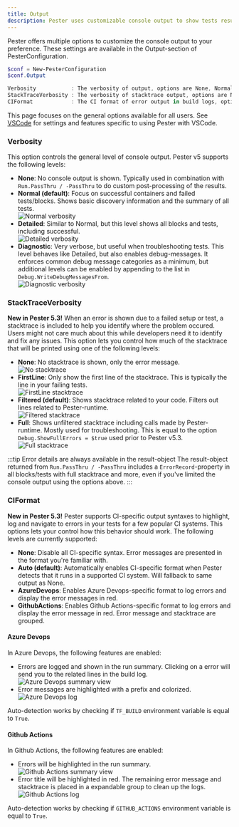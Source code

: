 ```yaml
---
title: Output
description: Pester uses customizable console output to show tests results, errors and summary. See how you can customize this output to fit your preference
---
```


Pester offers multiple options to customize the console output to your preference. These settings are available in the Output-section of PesterConfiguration.

```powershell
$conf = New-PesterConfiguration
$conf.Output

Verbosity           : The verbosity of output, options are None, Normal, Detailed and Diagnostic. (Normal, default: Normal)
StackTraceVerbosity : The verbosity of stacktrace output, options are None, FirstLine, Filtered and Full. (Filtered, default: Filtered)
CIFormat            : The CI format of error output in build logs, options are None, Auto, AzureDevops and GithubActions. (Auto, default: Auto)
```

This page focuses on the general options available for all users. See [VSCode](./vscode) for settings and features specific to using Pester with VSCode.

### Verbosity

This option controls the general level of console output. Pester v5 supports the following levels:

- **None**: No console output is shown. Typically used in combination with `Run.PassThru / -PassThru` to do custom post-processing of the results.
- **Normal (default)**: Focus on successful containers and failed tests/blocks. Shows basic discovery information and the summary of all tests.<br/>
![Normal verbosity](./images/output-normal.png)
- **Detailed**: Similar to Normal, but this level shows all blocks and tests, including successful.<br/>
![Detailed verbosity](./images/output-detailed.png)
- **Diagnostic**: Very verbose, but useful when troubleshooting tests. This level behaves like Detailed, but also enables debug-messages. It enforces common debug message categories as a minimum, but additional levels can be enabled by appending to the list in `Debug.WriteDebugMessagesFrom`.<br/>
![Diagnostic verbosity](./images/output-diagnostic.png)

### StackTraceVerbosity

**New in Pester 5.3!**
When an error is shown due to a failed setup or test, a stacktrace is included to help you identify where the problem occured. Users might not care much about this while developers need it to identify and fix any issues.
This option lets you control how much of the stacktrace that will be printed using one of the following levels:

- **None**: No stacktrace is shown, only the error message.<br/>
![No stacktrace](./images/stacktrace-none.png)
- **FirstLine**: Only show the first line of the stacktrace. This is typically the line in your failing tests.<br/>
![FirstLine stacktrace](./images/stacktrace-firstline.png)
- **Filtered (default)**: Shows stacktrace related to your code. Filters out lines related to Pester-runtime.<br/>
![Filtered stacktrace](./images/stacktrace-filtered.png)
- **Full**: Shows unfiltered stacktrace including calls made by Pester-runtime. Mostly used for troubleshooting. This is equal to the option `Debug.ShowFullErrors = $true` used prior to Pester v5.3.<br/>
![Full stacktrace](./images/stacktrace-full.png)

:::tip Error details are always available in the result-object
The result-object returned from `Run.PassThru / -PassThru` includes a `ErrorRecord`-property in all blocks/tests with full stacktrace and more, even if you've limited the console output using the options above.
:::

### CIFormat

**New in Pester 5.3!**
Pester supports CI-specific output syntaxes to highlight, log and navigate to errors in your tests for a few popular CI systems. This options lets your control how this behavior should work. The following levels are currently supported:

- **None**: Disable all CI-specific syntax. Error messages are presented in the format you're familiar with.
- **Auto (default)**: Automatically enables CI-specific format when Pester detects that it runs in a supported CI system. Will fallback to same output as None.
- **AzureDevops**: Enables Azure Devops-specific format to log errors and display the error messages in red.
- **GithubActions**: Enables Github Actions-specific format to log errors and display the error message in red. Error message and stacktrace are grouped.

#### Azure Devops
In Azure Devops, the following features are enabled:
- Errors are logged and shown in the run summary. Clicking on a error will send you to the related lines in the build log.<br/>
![Azure Devops summary view](./images/azuredevops-report.png)
- Error messages are highlighted with a prefix and colorized.<br/>
![Azure Devops log](./images/azuredevops-log.png)

Auto-detection works by checking if `TF_BUILD` environment variable is equal to `True`.

#### Github Actions
In Github Actions, the following features are enabled:
- Errors will be highlighted in the run summary.<br/>
![Github Actions summary view](./images/github-report.png)
- Error title will be highlighted in red. The remaining error message and stacktrace is placed in a expandable group to clean up the logs.<br/>
![Github Actions log](./images/github-log.png)

Auto-detection works by checking if `GITHUB_ACTIONS` environment variable is equal to `True`.
